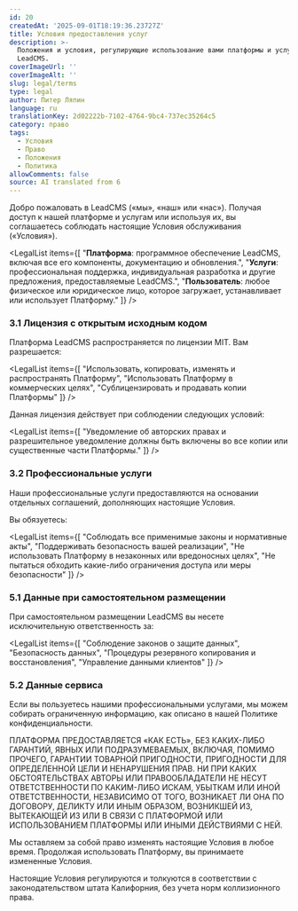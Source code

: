 ```yaml
---
id: 20
createdAt: '2025-09-01T18:19:36.23727Z'
title: Условия предоставления услуг
description: >-
  Положения и условия, регулирующие использование вами платформы и услуг
  LeadCMS.
coverImageUrl: ''
coverImageAlt: ''
slug: legal/terms
type: legal
author: Питер Ляпин
language: ru
translationKey: 2d02222b-7102-4764-9bc4-737ec35264c5
category: право
tags:
  - Условия
  - Право
  - Положения
  - Политика
allowComments: false
source: AI translated from 6
---
```


<LegalSection title="1. Введение">

Добро пожаловать в LeadCMS («мы», «наш» или «нас»). Получая доступ к нашей платформе и услугам или используя их, вы соглашаетесь соблюдать настоящие Условия обслуживания («Условия»).

</LegalSection>

<LegalSection title="2. Определения">

<LegalList items={[
  "<strong>Платформа</strong>: программное обеспечение LeadCMS, включая все его компоненты, документацию и обновления.",
  "<strong>Услуги</strong>: профессиональная поддержка, индивидуальная разработка и другие предложения, предоставляемые LeadCMS.",
  "<strong>Пользователь</strong>: любое физическое или юридическое лицо, которое загружает, устанавливает или использует Платформу."
]} />

</LegalSection>

<LegalSection title="3. Лицензия и права использования">

### 3.1 Лицензия с открытым исходным кодом

Платформа LeadCMS распространяется по лицензии MIT. Вам разрешается:

<LegalList items={[
  "Использовать, копировать, изменять и распространять Платформу",
  "Использовать Платформу в коммерческих целях",
  "Сублицензировать и продавать копии Платформы"
]} />

Данная лицензия действует при соблюдении следующих условий:

<LegalList items={[
  "Уведомление об авторских правах и разрешительное уведомление должны быть включены во все копии или существенные части Платформы."
]} />

### 3.2 Профессиональные услуги

Наши профессиональные услуги предоставляются на основании отдельных соглашений, дополняющих настоящие Условия.

</LegalSection>

<LegalSection title="4. Обязанности пользователя">

Вы обязуетесь:

<LegalList items={[
  "Соблюдать все применимые законы и нормативные акты",
  "Поддерживать безопасность вашей реализации",
  "Не использовать Платформу в незаконных или вредоносных целях",
  "Не пытаться обходить какие-либо ограничения доступа или меры безопасности"
]} />

</LegalSection>

<LegalSection title="5. Конфиденциальность и данные">

### 5.1 Данные при самостоятельном размещении

При самостоятельном размещении LeadCMS вы несете исключительную ответственность за:

<LegalList items={[
  "Соблюдение законов о защите данных",
  "Безопасность данных",
  "Процедуры резервного копирования и восстановления",
  "Управление данными клиентов"
]} />

### 5.2 Данные сервиса

Если вы пользуетесь нашими профессиональными услугами, мы можем собирать ограниченную информацию, как описано в нашей Политике конфиденциальности.

</LegalSection>

<LegalSection title="6. Отказ от гарантий">

<DisclaimerBox>
ПЛАТФОРМА ПРЕДОСТАВЛЯЕТСЯ «КАК ЕСТЬ», БЕЗ КАКИХ-ЛИБО ГАРАНТИЙ, ЯВНЫХ ИЛИ ПОДРАЗУМЕВАЕМЫХ, ВКЛЮЧАЯ, ПОМИМО ПРОЧЕГО, ГАРАНТИИ ТОВАРНОЙ ПРИГОДНОСТИ, ПРИГОДНОСТИ ДЛЯ ОПРЕДЕЛЕННОЙ ЦЕЛИ И НЕНАРУШЕНИЯ ПРАВ.
</DisclaimerBox>

</LegalSection>

<LegalSection title="7. Ограничение ответственности">

<DisclaimerBox>
НИ ПРИ КАКИХ ОБСТОЯТЕЛЬСТВАХ АВТОРЫ ИЛИ ПРАВООБЛАДАТЕЛИ НЕ НЕСУТ ОТВЕТСТВЕННОСТИ ПО КАКИМ-ЛИБО ИСКАМ, УБЫТКАМ ИЛИ ИНОЙ ОТВЕТСТВЕННОСТИ, НЕЗАВИСИМО ОТ ТОГО, ВОЗНИКАЕТ ЛИ ОНА ПО ДОГОВОРУ, ДЕЛИКТУ ИЛИ ИНЫМ ОБРАЗОМ, ВОЗНИКШЕЙ ИЗ, ВЫТЕКАЮЩЕЙ ИЗ ИЛИ В СВЯЗИ С ПЛАТФОРМОЙ ИЛИ ИСПОЛЬЗОВАНИЕМ ПЛАТФОРМЫ ИЛИ ИНЫМИ ДЕЙСТВИЯМИ С НЕЙ.
</DisclaimerBox>

</LegalSection>

<LegalSection title="8. Изменения Условий">

Мы оставляем за собой право изменять настоящие Условия в любое время. Продолжая использовать Платформу, вы принимаете измененные Условия.

</LegalSection>

<LegalSection title="9. Применимое право">

Настоящие Условия регулируются и толкуются в соответствии с законодательством штата Калифорния, без учета норм коллизионного права.

</LegalSection>

<LegalSection title="10. Контакты">

<ContactInfo type="email" value="legal@leadcms.ai" label="Электронная почта" />

</LegalSection>
